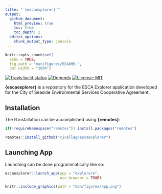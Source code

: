 ```yaml
---
title: "`{escaexplorer}`"
output: 
  github_document:
    html_preview: true
    toc: true
    toc_depth: 2
  editor_options:
    chunk_output_type: console
---
```


```r
knitr::opts_chunk$set(
  echo = TRUE,
  fig.path = "man/figures/README-",
  out.width = "100%")
```

<!-- badges: start -->
[![Travis build status](https://travis-ci.com/cjcallag/escaexplorer.svg?branch=main)](https://travis-ci.com/cjcallag/escaexplorer)
[![Depends](https://img.shields.io/badge/Depends-GNU_R>=3.5-blue.svg)](https://www.r-project.org/)
[![License: MIT](https://img.shields.io/badge/License-MIT-blue.svg)](https://www.mit.edu/~amini/LICENSE.md)
<!-- badges: end -->

**{escaexplorer}** is a repository for the ESCA Explorer application developed for the City of Seaside Environmental Services Cooperative Agreement.

## Installation

The R installation can be accomplished using **{remotes}**:

```r
if(!requireNamespace("remotes")) install.packages("remotes")

remotes::install_github("cjcallag/escaexplorer")
```

## Launching App

Launching can be done programmatically like so:

```r
escaexplorer::launch_app(app = "explorere",
                         use_browser = TRUE)
```

```r
knitr::include_graphics(path = "man/figures/app.png")
```


